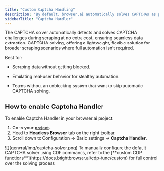 ```yaml
---
title: "Custom Captcha Handling"
description: "By default, browser.ai automatically solves CAPTCHAs as part of its proxy unblocking system, ensuring seamless requests."
sidebarTitle: "Captcha Handler"
---
```


The CAPTCHA solver automatically detects and solves CAPTCHA challenges during scraping at no extra cost, ensuring seamless data extraction. CAPTCHA solving, offering a lightweight, flexible solution for broader scraping scenarios where full automation isn’t required.

Best for:

* Scraping data without getting blocked.

* Emulating real-user behavior for stealthy automation.

* Teams without an unblocking system that want to skip automatic CAPTCHA solving.

## How to enable Captcha Handler
To enable Captcha Handler in your browser.ai project:
1. Go to your [project](https://browser.ai/dashboard/page/projects).
2. Head to **Headless Browser** tab on the right toolbar.
3. Scroll down to Configuration -> Basic settings -> **Captcha Handler**.
<Frame>
  ![](general/img/captcha-solver.png)
</Frame>

<Note>
  To manually configure the default CAPTCHA solver using CDP commands, refer to the [**custom CDP functions**](https://docs.brightbrowser.ai/cdp-func/custom) for full control over the solving process
</Note>